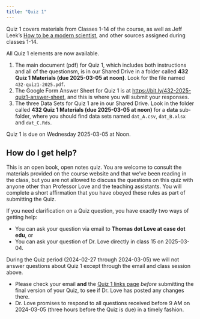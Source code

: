 ```yaml
---
title: "Quiz 1"
---
```


Quiz 1 covers materials from Classes 1-14 of the course, as well as Jeff Leek's [How to be a modern scientist](https://leanpub.com/modernscientist), and other sources assigned during classes 1-14.

All Quiz 1 elements are now available.

1. The main document (pdf) for Quiz 1, which includes both instructions and all of the questionsm, is in our Shared Drive in a folder called **432 Quiz 1 Materials (due 2025-03-05 at noon)**. Look for the file named `432-quiz1-2025.pdf`.
2. The Google Form Answer Sheet for Quiz 1 is at <https://bit.ly/432-2025-quiz1-answer-sheet>, and this is where you will submit your responses.
3. The three Data Sets for Quiz 1 are in our Shared Drive. Look in the folder called **432 Quiz 1 Materials (due 2025-03-05 at noon)** for a **data** sub-folder, where you should find data sets named `dat_A.csv`, `dat_B.xlsx` and `dat_C.Rds`.

Quiz 1 is due on Wednesday 2025-03-05 at Noon.

## How do I get help?

This is an open book, open notes quiz. You are welcome to consult the materials provided on the course website and that we've been reading in the class, but you are not allowed to discuss the questions on this quiz with anyone other than Professor Love and the teaching assistants. You will complete a short affirmation that you have obeyed these rules as part of submitting the Quiz.

If you need clarification on a Quiz question, you have exactly two ways of getting help:

- You can ask your question via email to **Thomas dot Love at case dot edu**, or
- You can ask your question of Dr. Love directly in class 15 on 2025-03-04.

During the Quiz period (2024-02-27 through 2024-03-05) we will not answer questions about Quiz 1 except through the email and class session above. 

- Please check your email **and** the [Quiz 1 links page](https://thomaselove.github.io/432-2025/quiz1.html) *before* submitting the final version of your Quiz, to see if Dr. Love has posted any changes there. 
- Dr. Love promises to respond to all questions received before 9 AM on 2024-03-05 (three hours before the Quiz is due) in a timely fashion.

